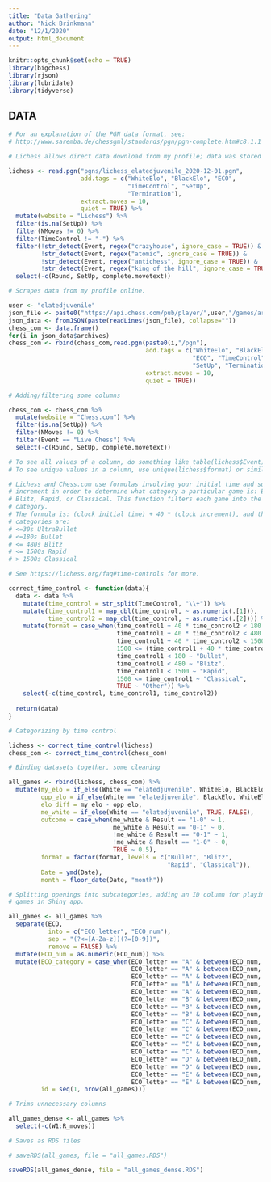 ```yaml
---
title: "Data Gathering"
author: "Nick Brinkmann"
date: "12/1/2020"
output: html_document
---
```


```r
knitr::opts_chunk$set(echo = TRUE)
library(bigchess)
library(rjson)
library(lubridate)
library(tidyverse)
```

## DATA

```r
# For an explanation of the PGN data format, see:
# http://www.saremba.de/chessgml/standards/pgn/pgn-complete.htm#c8.1.1

# Lichess allows direct data download from my profile; data was stored already.

lichess <- read.pgn("pgns/lichess_elatedjuvenile_2020-12-01.pgn", 
                    add.tags = c("WhiteElo", "BlackElo", "ECO",
                                 "TimeControl", "SetUp",
                                 "Termination"),
                    extract.moves = 10,
                    quiet = TRUE) %>%
  mutate(website = "Lichess") %>%
  filter(is.na(SetUp)) %>%
  filter(NMoves != 0) %>%
  filter(TimeControl != "-") %>%
  filter(!str_detect(Event, regex("crazyhouse", ignore_case = TRUE)) &
         !str_detect(Event, regex("atomic", ignore_case = TRUE)) &
         !str_detect(Event, regex("antichess", ignore_case = TRUE)) &
         !str_detect(Event, regex("king of the hill", ignore_case = TRUE))) %>%
  select(-c(Round, SetUp, complete.movetext))

```


```r

# Scrapes data from my profile online.

user <- "elatedjuvenile"
json_file <- paste0("https://api.chess.com/pub/player/",user,"/games/archives")
json_data <- fromJSON(paste(readLines(json_file), collapse=""))
chess_com <- data.frame()
for(i in json_data$archives)
chess_com <- rbind(chess_com,read.pgn(paste0(i,"/pgn"), 
                                      add.tags = c("WhiteElo", "BlackElo",
                                                   "ECO", "TimeControl", 
                                                   "SetUp", "Termination"),
                                      extract.moves = 10,
                                      quiet = TRUE))

# Adding/filtering some columns

chess_com <- chess_com %>%
  mutate(website = "Chess.com") %>%
  filter(is.na(SetUp)) %>%
  filter(NMoves != 0) %>%
  filter(Event == "Live Chess") %>%
  select(-c(Round, SetUp, complete.movetext))

# To see all values of a column, do something like table(lichess$Event) in console.
# To see unique values in a column, use unique(lichess$format) or similar.

```

```r
# Lichess and Chess.com use formulas involving your initial time and subsequent
# increment in order to determine what category a particular game is: Bullet,
# Blitz, Rapid, or Classical. This function filters each game into the correct
# category.
# The formula is: (clock initial time) + 40 * (clock increment), and the
# categories are:
# <=30s UltraBullet
# <=180s Bullet
# <= 480s Blitz
# <= 1500s Rapid
# > 1500s Classical

# See https://lichess.org/faq#time-controls for more.

correct_time_control <- function(data){
  data <- data %>%
    mutate(time_control = str_split(TimeControl, "\\+")) %>%
    mutate(time_control1 = map_dbl(time_control, ~ as.numeric(.[1])),
           time_control2 = map_dbl(time_control, ~ as.numeric(.[2]))) %>%
    mutate(format = case_when(time_control1 + 40 * time_control2 < 180 ~ "Bullet",
                              time_control1 + 40 * time_control2 < 480 ~ "Blitz",
                              time_control1 + 40 * time_control2 < 1500 ~ "Rapid",
                              1500 <= (time_control1 + 40 * time_control2) ~ "Classical",
                              time_control1 < 180 ~ "Bullet",
                              time_control1 < 480 ~ "Blitz",
                              time_control1 < 1500 ~ "Rapid",
                              1500 <= time_control1 ~ "Classical",
                              TRUE ~ "Other")) %>%
    select(-c(time_control, time_control1, time_control2))
  
  return(data)
}
```


```r

# Categorizing by time control

lichess <- correct_time_control(lichess)
chess_com <- correct_time_control(chess_com)
```


```r

# Binding datasets together, some cleaning

all_games <- rbind(lichess, chess_com) %>%
  mutate(my_elo = if_else(White == "elatedjuvenile", WhiteElo, BlackElo),
         opp_elo = if_else(White == "elatedjuvenile", BlackElo, WhiteElo),
         elo_diff = my_elo - opp_elo,
         me_white = if_else(White == "elatedjuvenile", TRUE, FALSE),
         outcome = case_when(me_white & Result == "1-0" ~ 1,
                             me_white & Result == "0-1" ~ 0,
                             !me_white & Result == "0-1" ~ 1,
                             !me_white & Result == "1-0" ~ 0,
                             TRUE ~ 0.5),
         format = factor(format, levels = c("Bullet", "Blitz", 
                                            "Rapid", "Classical")),
         Date = ymd(Date),
         month = floor_date(Date, "month"))

# Splitting openings into subcategories, adding an ID column for playing through
# games in Shiny app.

all_games <- all_games %>% 
  separate(ECO,
           into = c("ECO_letter", "ECO_num"),
           sep = "(?<=[A-Za-z])(?=[0-9])",
           remove = FALSE) %>% 
  mutate(ECO_num = as.numeric(ECO_num)) %>% 
  mutate(ECO_category = case_when(ECO_letter == "A" & between(ECO_num, 0, 39) ~ "A00-A39",
                                  ECO_letter == "A" & between(ECO_num, 40, 44) ~ "A40-A44",
                                  ECO_letter == "A" & between(ECO_num, 45, 49) ~ "A45-A49",
                                  ECO_letter == "A" & between(ECO_num, 50, 79) ~ "A50-A79",
                                  ECO_letter == "A" & between(ECO_num, 80, 99) ~ "A80-A99",
                                  ECO_letter == "B" & between(ECO_num, 0, 9) ~ "B00-B09",
                                  ECO_letter == "B" & between(ECO_num, 10, 19) ~ "B10-B19",
                                  ECO_letter == "B" & between(ECO_num, 20, 99) ~ "B20-B99",
                                  ECO_letter == "C" & between(ECO_num, 0, 19) ~ "C00-C19",
                                  ECO_letter == "C" & between(ECO_num, 20, 29) ~ "C20-C29",
                                  ECO_letter == "C" & between(ECO_num, 30, 39) ~ "C30-C39",
                                  ECO_letter == "C" & between(ECO_num, 40, 59) ~ "C40-C59",
                                  ECO_letter == "C" & between(ECO_num, 60, 99) ~ "C60-C99",
                                  ECO_letter == "D" & between(ECO_num, 0, 69) ~ "D00-D69",
                                  ECO_letter == "D" & between(ECO_num, 70, 99) ~ "D70-D99",
                                  ECO_letter == "E" & between(ECO_num, 0, 59) ~ "E00-E59",
                                  ECO_letter == "E" & between(ECO_num, 60, 99) ~ "E60-E99"),
         id = seq(1, nrow(all_games)))

# Trims unnecessary columns 

all_games_dense <- all_games %>% 
  select(-c(W1:R_moves))

# Saves as RDS files

# saveRDS(all_games, file = "all_games.RDS")

saveRDS(all_games_dense, file = "all_games_dense.RDS")

```





